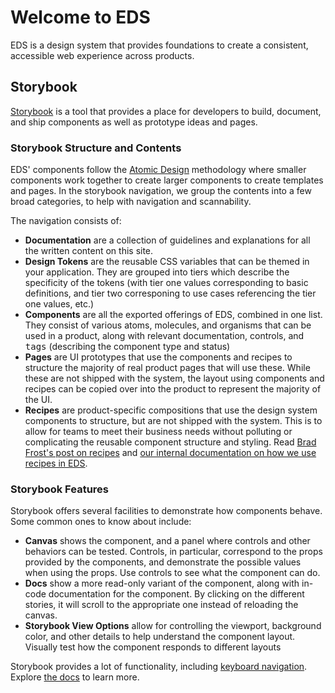 <Meta title="Getting Started" />

# Welcome to EDS

EDS is a design system that provides foundations to create a consistent, accessible web experience across products.

## Storybook

[Storybook](https://storybook.js.org/) is a tool that provides a place for developers to build, document, and ship components as well as prototype ideas and pages.

### Storybook Structure and Contents

EDS' components follow the [Atomic Design](https://bradfrost.com/blog/post/atomic-web-design/) methodology where smaller components work together to create larger components to create templates and pages. In the storybook navigation, we group the contents into a few broad categories, to help with navigation and scannability.

The navigation consists of:

- **Documentation** are a collection of guidelines and explanations for all the written content on this site.
- **Design Tokens** are the reusable CSS variables that can be themed in your application. They are grouped into tiers which describe the specificity of the tokens (with tier one values corresponding to basic definitions, and tier two corresponing to use cases referencing the tier one values, etc.)
- **Components** are all the exported offerings of EDS, combined in one list. They consist of various atoms, molecules, and organisms that can be used in a product, along with relevant documentation, controls, and <kbd>tags</kbd> (describing the component type and status)
- **Pages** are UI prototypes that use the components and recipes to structure the majority of real product pages that will use these. While these are not shipped with the system, the layout using components and recipes can be copied over into the product to represent the majority of the UI.
- **Recipes** are product-specific compositions that use the design system components to structure, but are not shipped with the system. This is to allow for teams to meet their business needs without polluting or complicating the reusable component structure and styling. Read [Brad Frost's post on recipes](https://bradfrost.com/blog/post/design-system-components-recipes-and-snowflakes/) and [our internal documentation on how we use recipes in EDS](/?path=/docs/documentation-recipes--recipes).

### Storybook Features

Storybook offers several facilities to demonstrate how components behave. Some common ones to know about include:

- **Canvas** shows the component, and a panel where controls and other behaviors can be tested. Controls, in particular, correspond to the props provided by the components, and demonstrate the possible values when using the props. Use controls to see what the component can do.
- **Docs** show a more read-only variant of the component, along with in-code documentation for the component. By clicking on the different stories, it will scroll to the appropriate one instead of reloading the canvas.
- **Storybook View Options** allow for controlling the viewport, background color, and other details to help understand the component layout. Visually test how the component responds to different layouts

Storybook provides a lot of functionality, including [keyboard navigation](https://storybook.js.org/docs/react/get-started/browse-stories#sidebar-and-canvas). Explore [the docs](https://storybook.js.org/docs/react/get-started/introduction) to learn more.
